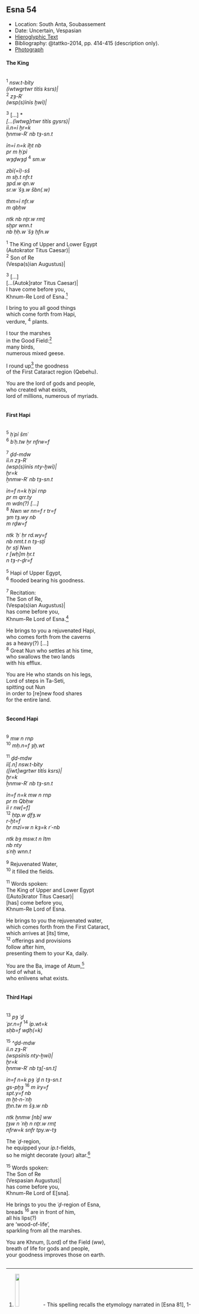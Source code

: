 ## Esna 54 {-}  
  
<style>  
  .col2 {  
    columns: 2 300px;         /* number of columns and width in pixels*/  
    -webkit-columns: 2 300px; /* chrome, safari */  
    -moz-columns: 2 300px;    /* firefox */  
    -webkit-column-break-inside: avoid;  
    -page-break-inside: avoid;  
    -break-inside: avoid;  
  }  
  
</style>  
  
  
- Location: South Anta, Soubassement  
- Date: Uncertain, Vespasian  
- [Hieroglyphic Text](https://www.ifao.egnet.net/uploads/publications/enligne/Temples-Esna002.pdf#page=185){target="_blank"}  
- Bibliography: @tattko-2014, pp. 414-415 (description only). 
- [Photograph](http://www.temples-egypte.net/sud/esna/devant/montantSud.html#B3){target="_blank"}
  
#### The King {-}
<div class="col2">  
  
^1^ *nsw.t-bỉty  *  
*(ỉwtwgrtwr tỉtỉs ksrs)|  *  
^2^ *zȝ-Rʿ   *  
*(wsp(s)ỉnỉs ḫwỉ)|  *  
    
^3^ [...]  *  
*[...(ỉwtwg]rtwr tỉtỉs gysrs)|  *  
*ỉỉ.n=ỉ ḫr=k  *  
*ẖnmw-Rʿ nb tȝ-sn.t  *  
  
*ỉn=ỉ n=k ỉḫt nb   *  
*pr m ḥʿpỉ  *  
*wȝḏwȝḏ* ^4^ *sm.w  *  
  
*zbỉ(=ỉ)-sš *  
*m sḫ.t nfr.t  *  
*ȝpd.w qn.w  *  
*sr.w ʿšȝ.w šbn(.w)  *  
  
*thm=ỉ nfr.w*  
*m qbḥw  *  
    
*ntk nb nṯr.w rmṯ  *  
*sḫpr wnn.t  *  
*nb ḥḥ.w ʿšȝ ḥfn.w  *  
  
^1^ The King of Upper and Lower Egypt  
(Autokrator Titus Caesar)|  
^2^ Son of Re  
(Vespa(s)ian Augustus)|  
  
^3^ [...]  
[...(Autok]rator Titus Caesar)|  
I have come before you,  
Khnum-Re Lord of Esna.[^fn-54-1]  
  
I bring to you all good things  
which come forth from Hapi,  
verdure, ^4^ plants.  
  
I tour the marshes  
in the Good Field:[^fn-54-2]  
many birds,  
numerous mixed geese.  
  
I round up[^fn-54-3] the goodness  
of the First Cataract region (Qebehu).  
  
You are the lord of gods and people,  
who created what exists,  
lord of millions, numerous of myriads.  

</div>

[^fn-54-1]: ![](images/54_1.png){width=15%} - This spelling recalls the etymology narrated in [Esna 81], 1-2.
[^fn-54-2]: "Touring the marshes" has various connotations, but here it refers to the Egyptian pasttime of enjoying flowers and natural life. The healthy, "Good Field" is produced when Nebtu-Isis returns to North Esna: cf. @sauneron-5, pp. 59-60.
[^fn-54-3]: *Wb* V, 321, 10. Several of the rare phrases from this scene, including this verb, occur in the offering scene *Esna* III, 218.

#### First Hapi {-}

<div class="col2">

^5^ *ḥʿpỉ šmʿ  *  
^6^ *bʿḥ.tw ẖr nfrw=f  *  
  
^7^ *ḏd-mdw  *  
*ỉỉ.n zȝ-Rʿ  *  
*(wsp(s)ỉnỉs nty-ḫwỉ)|  *  
*ḫr=k  *  
*ẖnmw-Rʿ nb tȝ-sn.t  *  
     
*ỉn=f n=k ḥʿpỉ rnp  *  
*pr m qrr.ty  *  
*m wdn(?) [...] *  
^8^ *Nwn wr nn=f r tr=f  *  
*ȝm tȝ.wy nb  *  
*m rḏw=f  *  
  
*ntk ʿḥʿ ḥr rd.wy=f  *  
*nb nmt.t n tȝ-sṯỉ  *  
*ḥr sṯỉ Nwn  *  
*r [wḥ]m ẖr.t  *  
*n tȝ-r-ḏr=f  *  
  
^5^ Hapi of Upper Egypt,  
^6^ flooded bearing his goodness.  
  
^7^ Recitation:  
The Son of Re,  
(Vespa(s)ian Augustus)|  
has come before you,  
Khnum-Re Lord of Esna.[^fn-54-4]  
  
He brings to you a rejuvenated Hapi,  
who comes forth from the caverns  
as a heavy(?) [...]  
^8^ Great Nun who settles at his time,  
who swallows the two lands  
with his efflux.  
  
You are He who stands on his legs,  
Lord of steps in Ta-Seti,  
spitting out Nun  
in order to [re]new food shares  
for the entire land.

</div>

[^fn-54-4]: ![](images/54_2.png){width=25%} - The spelling of Khnum evokes the rising (*ḫy*) of Nun (child + canal). The first two signs of Esna (land + phallus = *s* < *sṯỉ*) by themselves could write Ta-Seti, anticipating the reference to Khnum in Ta-Seti (column 8), spitting out or ejaculating (both *sṯỉ*) Nun from the South.

#### Second Hapi {-}

<div class="col2">

^9^ *mw n rnp  *  
^10^ *mḥ.n=f ȝḫ.wt  *  
  
^11^ *ḏd-mdw  *  
*ỉỉ[.n] nsw.t-bỉty  *  
*([ỉwt]wgrtwr tỉtỉs ksrs)|  *  
*ḫr=k   *  
*ẖnmw-Rʿ nb tȝ-sn.t  *  
     
*ỉn=f n=k mw n rnp  *  
*pr m Qbḥw  *  
*ỉỉ r nw[=f]  *  
^12^ *ḥtp.w ḏfȝ.w   *  
*r-ḫt=f  *  
*ḥr mzỉ=w n kȝ=k rʿ-nb  *  
     
*ntk bȝ msw.t n Itm  *  
*nb nty  *  
*sʿnḫ wnn.t  *  
  
^9^ Rejuvenated Water,  
^10^ it filled the fields.  
  
^11^ Words spoken:  
The King of Upper and Lower Egypt  
([Auto]krator Titus Caesar)|  
[has] come before you,  
Khnum-Re Lord of Esna.  
  
He brings to you the rejuvenated water,  
which comes forth from the First Cataract,  
which arrives at [its] time,  
^12^ offerings and provisions  
follow after him,  
presenting them to your Ka, daily.  
  
You are the Ba, image of Atum,[^fn-54-5]  
lord of what is,  
who enlivens what exists.

</div>

[^fn-54-5]: ![](images/54_3.png){width=20%} - The same spelling of Atum occurs in [Esna 67], 12; [Esna 163], 13; *Esna* III, 218, 9.

#### Third Hapi {-}

<div class="col2">

^13^ *pȝ ʿḏ   *  
*ʿpr.n=f* ^14^ *ỉp.wt=k  *  
*sḥb=f wḏḥ(=k)  *  
    
^15^ *^ḏd-mdw   *  
*ỉỉ.n zȝ-Rʿ  *  
*(wspsỉnỉs nty-ḫwỉ)|  *  
*ḫr=k   *  
*ẖnmw-Rʿ nb tȝ[-sn.t]  *  
     
*ỉn=f n=k pȝ ʿḏ n tȝ-sn.t  *  
*gs-pḫȝ* ^16^ *m ỉry=f  *  
*spt.y=f nb   *  
*m ḫt-n-ʿnḫ  *  
*ṯḥn.tw m šȝ.w nb  *  
     
*ntk ẖnmw [nb] ww  *  
*ṯȝw n ʿnḫ n nṯr.w rmṯ  *  
*nfrw=k snfr tpy.w-tȝ  *   
  
The *ʿḏ*-region,  
he equipped your *ỉp.t*-fields,  
so he might decorate (your) altar.[^fn-54-6]  
  
^15^ Words spoken:  
The Son of Re  
(Vespasian Augustus)|  
has come before you,  
Khnum-Re Lord of E[sna].  
  
He brings to you the *ʿḏ*-region of Esna,  
breads ^16^ are in front of him,  
all his lips(?)   
are 'wood-of-life',  
sparkling from all the marshes.  
  
You are Khnum, [Lord] of the Field (*ww*),  
breath of life for gods and people,  
your goodness improves those on earth.

</div>

[^fn-54-6]: ![](images/54_4.png){width=8%} - Sauneron arranged the signs differently in the text edition, but I read the two tall signs as *wȝḏ* + *ḥ* = *wḏḥW*, followed by the elaborate determinative. It's unclear whether the two small signs were meant to signify the expected suffix pronoun (*=k*).

